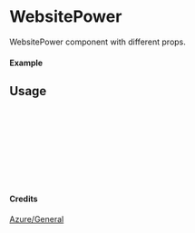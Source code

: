 
<Meta of={WebsitePower} title="Azure/General/WebsitePower" />

# WebsitePower

WebsitePower component with different props.

#### Example

<Canvas of={WebsitePower.Primary} />

## Usage

```ts
import { WebsitePower } from "yadl-ui";

const Example = () => {
  return (
      <WebsitePower />
  );
};

export default Example;
```

#### Credits
[Azure/General](https://learn.microsoft.com/en-us/azure/architecture/icons/)
